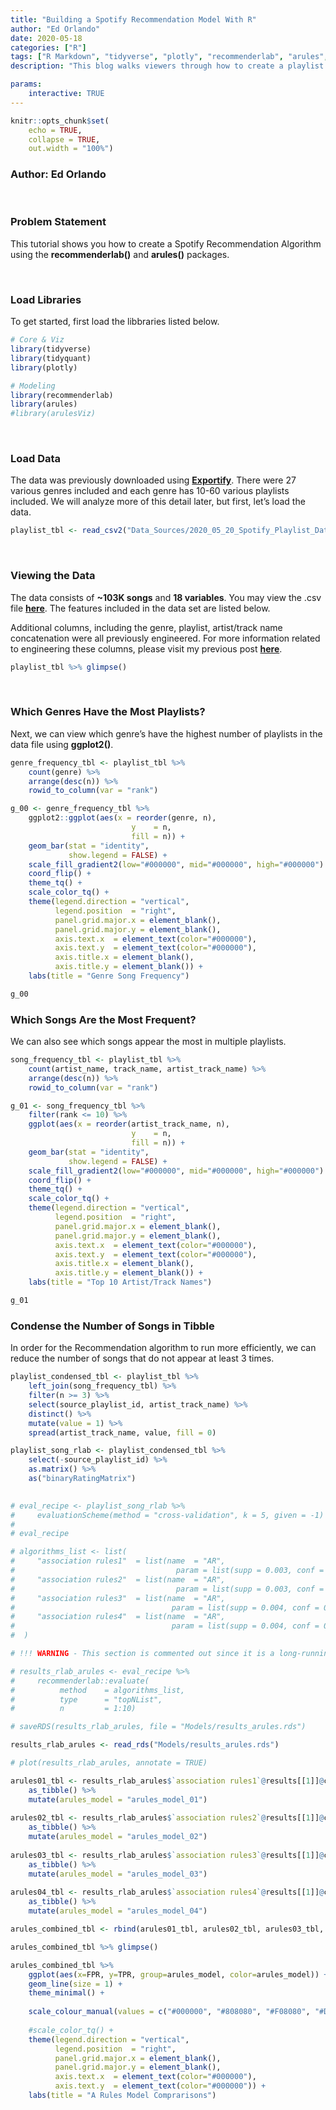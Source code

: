 ```yaml
---
title: "Building a Spotify Recommendation Model With R"
author: "Ed Orlando"
date: 2020-05-18
categories: ["R"]
tags: ["R Markdown", "tidyverse", "plotly", "recommenderlab", "arules", "arulesViz"]
description: "This blog walks viewers through how to create a playlist recommendation algorithm using recommenderlab and arules packages"

params:
    interactive: TRUE
---
```


```r
knitr::opts_chunk$set(
    echo = TRUE,
    collapse = TRUE,
    out.width = "100%")
```

### Author: Ed Orlando

<br>

### Problem Statement

This tutorial shows you how to create a Spotify Recommendation Algorithm using the **recommenderlab()** and **arules()** packages. 

<br>

### Load Libraries
To get started, first load the libbraries listed below.

```r
# Core & Viz
library(tidyverse)
library(tidyquant)
library(plotly)

# Modeling
library(recommenderlab)
library(arules)
#library(arulesViz)
```

<br>

### Load Data
The data was previously downloaded using **[Exportify](<https://rawgit.com/watsonbox/exportify/master/exportify.html>)**.  There were 27 various genres included and each genre has 10-60 various playlists included.  We will analyze more of this detail later, but first, let's load the data. 


```r
playlist_tbl <- read_csv2("Data_Sources/2020_05_20_Spotify_Playlist_Data/all_playlists.csv")
```

<br>

### Viewing the Data

The data consists of **~103K songs** and **18 variables**. You may view the .csv file **[here](https://ed-orlando07.netlify.app/zip_files/Spotify_Playlist.zip)**.  The features included in the data set are listed below.  

Additional columns, including the genre, playlist, artist/track name concatenation were all previously engineered.  For more information related to engineering these columns, please visit my previous post **[here](<https://ed-orlando07.netlify.app/2020/05/14/loading-multiple-files-from-various-folders-in-r/>)**.  

```r
playlist_tbl %>% glimpse()
```

<br>

### Which Genres Have the Most Playlists?

Next, we can view which genre's have the highest number of playlists in the data file using **ggplot2()**.  

```r
genre_frequency_tbl <- playlist_tbl %>%
    count(genre) %>%
    arrange(desc(n)) %>%
    rowid_to_column(var = "rank")

g_00 <- genre_frequency_tbl %>%
    ggplot2::ggplot(aes(x = reorder(genre, n), 
                           y    = n, 
                           fill = n)) +
    geom_bar(stat = "identity",
             show.legend = FALSE) +
    scale_fill_gradient2(low="#000000", mid="#000000", high="#000000") +
    coord_flip() +
    theme_tq() +
    scale_color_tq() +
    theme(legend.direction = "vertical", 
          legend.position  = "right",
          panel.grid.major.x = element_blank(),
          panel.grid.major.y = element_blank(),
          axis.text.x  = element_text(color="#000000"),
          axis.text.y  = element_text(color="#000000"),
          axis.title.x = element_blank(),
          axis.title.y = element_blank()) + 
    labs(title = "Genre Song Frequency")

g_00

```

### Which Songs Are the Most Frequent?

We can also see which songs appear the most in multiple playlists.

```r
song_frequency_tbl <- playlist_tbl %>%
    count(artist_name, track_name, artist_track_name) %>%
    arrange(desc(n)) %>%
    rowid_to_column(var = "rank")

g_01 <- song_frequency_tbl %>%
    filter(rank <= 10) %>% 
    ggplot(aes(x = reorder(artist_track_name, n), 
                           y    = n, 
                           fill = n)) +
    geom_bar(stat = "identity",
             show.legend = FALSE) +
    scale_fill_gradient2(low="#000000", mid="#000000", high="#000000") +
    coord_flip() +
    theme_tq() +
    scale_color_tq() +
    theme(legend.direction = "vertical", 
          legend.position  = "right",
          panel.grid.major.x = element_blank(),
          panel.grid.major.y = element_blank(),
          axis.text.x  = element_text(color="#000000"),
          axis.text.y  = element_text(color="#000000"),
          axis.title.x = element_blank(),
          axis.title.y = element_blank()) + 
    labs(title = "Top 10 Artist/Track Names")

g_01

```

### Condense the Number of Songs in Tibble

In order for the Recommendation algorithm to run more efficiently, we can reduce the number of songs that do not appear at least 3 times.    

```r
playlist_condensed_tbl <- playlist_tbl %>%
    left_join(song_frequency_tbl) %>%
    filter(n >= 3) %>%
    select(source_playlist_id, artist_track_name) %>%
    distinct() %>%
    mutate(value = 1) %>%
    spread(artist_track_name, value, fill = 0)

playlist_song_rlab <- playlist_condensed_tbl %>%
    select(-source_playlist_id) %>%
    as.matrix() %>%
    as("binaryRatingMatrix")
    
```

```r
# eval_recipe <- playlist_song_rlab %>%
#     evaluationScheme(method = "cross-validation", k = 5, given = -1)
# 
# eval_recipe
```


```r
# algorithms_list <- list(
#     "association rules1"  = list(name  = "AR",
#                                    param = list(supp = 0.003, conf = 0.70)),
#     "association rules2"  = list(name  = "AR",
#                                    param = list(supp = 0.003, conf = 0.75)),
#     "association rules3"  = list(name  = "AR",
#                                   param = list(supp = 0.004, conf = 0.70)),
#     "association rules4"  = list(name  = "AR",
#                                   param = list(supp = 0.004, conf = 0.75))
#  )
```


```r
# !!! WARNING - This section is commented out since it is a long-running script !!!

# results_rlab_arules <- eval_recipe %>%
#     recommenderlab::evaluate(
#          method    = algorithms_list,
#          type      = "topNList",
#          n         = 1:10)
```


```r

# saveRDS(results_rlab_arules, file = "Models/results_arules.rds")

results_rlab_arules <- read_rds("Models/results_arules.rds")

# plot(results_rlab_arules, annotate = TRUE)

arules01_tbl <- results_rlab_arules$`association rules1`@results[[1]]@cm %>% 
    as_tibble() %>% 
    mutate(arules_model = "arules_model_01")
    
arules02_tbl <- results_rlab_arules$`association rules2`@results[[1]]@cm %>%
    as_tibble() %>% 
    mutate(arules_model = "arules_model_02")
    
arules03_tbl <- results_rlab_arules$`association rules3`@results[[1]]@cm %>%
    as_tibble() %>% 
    mutate(arules_model = "arules_model_03")
    
arules04_tbl <- results_rlab_arules$`association rules4`@results[[1]]@cm %>%
    as_tibble() %>% 
    mutate(arules_model = "arules_model_04")

arules_combined_tbl <- rbind(arules01_tbl, arules02_tbl, arules03_tbl, arules04_tbl)

arules_combined_tbl %>% glimpse()
```

```r
arules_combined_tbl %>% 
    ggplot(aes(x=FPR, y=TPR, group=arules_model, color=arules_model)) +
    geom_line(size = 1) +
    theme_minimal() +
    
    scale_colour_manual(values = c("#000000", "#808080", "#F08080", "#DC143C")) +
    
    #scale_color_tq() +
    theme(legend.direction = "vertical", 
          legend.position  = "right",
          panel.grid.major.x = element_blank(),
          panel.grid.major.y = element_blank(),
          axis.text.x  = element_text(color="#000000"),
          axis.text.y  = element_text(color="#000000")) +
    labs(title = "A Rules Model Comprarisons")
```




